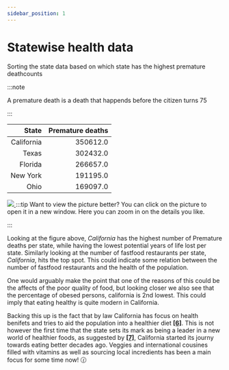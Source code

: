 ```yaml
---
sidebar_position: 1
---
```


# Statewise health data

Sorting the state data based on which state has the highest premature deathcounts

:::note

A premature death is a death that happends before the citizen turns 75

:::

| State 	| Premature deaths	|
|---:	|---:	|
| California 	| 350612.0 	|
| Texas 	| 302432.0 	|
| Florida 	| 266657.0 	|
| New York 	| 191195.0 	|
| Ohio 	| 169097.0 	|

[ ![](stat1.png) ](stat1.png)
:::tip Want to view the picture better?
You can click on the picture to open it in a new window. Here you can zoom in on the details you like. 

:::

Looking at the figure above, *California* has the highest number of Premature deaths per state, while having the lowest potential years of life lost per state.
Similarly looking at the number of fastfood restaurants per state, *California*, hits the top spot. 
This could indicate some relation between the number of fastfood restaurants and the health of the population. <br />

One would arguably make the point that one of the reasons of this could be the affects of the poor quality of food, but looking closer we also see that the percentage of obesed persons, california is 2nd lowest. 
This could imply that eating healthy is quite modern in California. 

Backing this up is the fact that by law California has focus on health benifets and tries to aid the population into a healthier diet **[[6]](https://abcnews.go.com/Health/Diet/story?id=5393222&page=1#:~:text=A%20new%20law%20makes%20California%20the%20first%20state%20to%20ban%20trans%20fats.&text=July%2025%2C%202008%20%E2%80%94%20%2D%2D%20Gov,free%20state%20in%20the%20nation)**.
This is not however the first time that the state sets its mark as being a leader in a new world of healthier foods, as suggested by **[[7]](https://www.visitcalifornia.com/experience/8-california-food-trends/)**, California started its journy towards eating better decades ago. Veggies and international cousines filled with vitamins as well as sourcing local incredients has been a main focus for some time now! :clock130:




